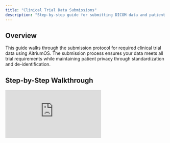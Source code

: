 ```yaml
---
title: "Clinical Trial Data Submissions"
description: "Step-by-step guide for submitting DICOM data and patient reports for clinical trials."
---
```


## Overview

This guide walks through the submission protocol for required clinical trial data using AitriumOS. The submission process ensures your data meets all trial requirements while maintaining patient privacy through standardization and de-identification.

## Step-by-Step Walkthrough

<div style={{ position: "relative", paddingBottom: "calc(54.85407980941036% + 41px)", height: 0, width: "100%" }}>
  <iframe 
    src="https://demo.arcade.software/bwn6hdByRkjUueOQduJJ?embed&embed_mobile=tab&embed_desktop=inline&show_copy_link=true" 
    title="Submit and Standardize a Patient Dataset for Clinical Trial Review" 
    frameBorder="0" 
    loading="lazy" 
    allowFullScreen
    allow="clipboard-write" 
    style={{ position: "absolute", top: 0, left: 0, width: "100%", height: "100%", colorScheme: "light" }}
  />
</div>

## Submission Process

The clinical trial data submission protocol consists of five key steps:

### 1. Trial Dataset Validation

The first step validates your patient data against a clinical trial's specific requirements:
- Verifies presence of required patient data files
- Identifies missing or invalid data elements
- Validates DICOM headers against a trial's requirements
- Provides detailed feedback for any validation issues

### 2. Structure Standardization

For trials requiring RT Structure Set file submission, this step:
- Labels organ and target volumes according to the trial specific nomenclature
- Maps local naming conventions to the trial specific nomenclature
- Ensures adherence to trial-specific structure requirements

### 3. DICOM Metadata Validation & De-identification

This critical step protects patient privacy by:
- Analyzing all DICOM headers for potentially identifying information.
- Applying the clinical trial's de-identification policy to the DICOM file metadata.

### 4. Final Review

Before submission, the user can:
- Verify and amend the applied trial specific structure names
- Confirm de-identification completeness
- Review validation results
- Approve data for submission

### 5. Upload to Trial
The final step sends:
- A zip file for the patient dataset named according to the clinical trial requirements.
- Provides upload progress tracking
- Confirms successful submission

## Monitoring Submission Status

After submission, you can track the status of each patient dataset:

1. Navigate to the trial homepage in AitriumOS
2. View dataset completion status for each Trial Patient ID.

## Best Practices

<AccordionGroup>
  <Accordion title="Prepare Your Data">
    - Ensure that all supplementary non-DICOM files have been pseudonymized.
    - Ensure that DICOM images do not have burned-in pixels with personally-identifiable information.
    - Ensure all trial required DICOM data is available for submission
  </Accordion>
  
  <Accordion title="Review Validation Results">
    - Review the completeness status and address data omissions or errors before proceeding.
  </Accordion>
</AccordionGroup>

## Troubleshooting Common Issues

### Validation Failures
If dataset validation fails:
- Check the Analysis Result's Data Errors tab.  The DICOM data provided may be corrupted.
- Check that all trial specific required DICOM data and series are present in the selected folder for upload

### Structure Standardization Issues
For RT structure problems:
- Confirm RTSTRUCT files are properly linked to image series
- Check that structure names can be mapped to trial standards
- Review the standardization mapping table

### Upload Errors
If uploads fail:
- Verify your internet connection stability
- Check available disk space
- Ensure you have proper trial permissions
- Contact support if issues persist


#### Trails Module Deep-Dive

<div style={{ position: "relative", paddingBottom: "56.25%", height: 0, overflow: "hidden", maxWidth: "100%", borderRadius: "8px" }}>
  <iframe 
    src="https://supercut.video/embed/aitrium/K8ppUTUdCx8K6rN6sc62GN?embed=full"
    style={{ position: "absolute", top: 0, left: 0, width: "100%", height: "100%", border: 0 }}
    allow="accelerometer; autoplay; clipboard-write; encrypted-media; gyroscope; picture-in-picture"
    allowFullScreen
  />
</div>


## Need Help?

If you encounter any issues during the submission process:
- Review the error messages carefully
- Consult the trial-specific requirements documentation
- Contact support at [support@aitriumos.com](mailto:support@aitriumos.com)
- Include your trial ID and patient ID when reporting issues